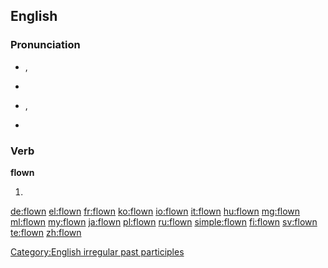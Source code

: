 ==English==

===Pronunciation===
* {{a|UK}} {{IPA|/ˈfləʊn/}}, {{X-SAMPA|/"fl@Un/}}
* {{rhymes|əʊn}}
* {{a|US}} {{IPA|/ˈfloʊn/}}, {{X-SAMPA|/"floUn/}}
* {{audio|en-us-flown.ogg|Audio (US)}}

===Verb===
'''flown'''

# {{past participle of|fly}}

[[Category:English irregular past participles]]

[[de:flown]]
[[el:flown]]
[[fr:flown]]
[[ko:flown]]
[[io:flown]]
[[it:flown]]
[[hu:flown]]
[[mg:flown]]
[[ml:flown]]
[[my:flown]]
[[ja:flown]]
[[pl:flown]]
[[ru:flown]]
[[simple:flown]]
[[fi:flown]]
[[sv:flown]]
[[te:flown]]
[[zh:flown]]